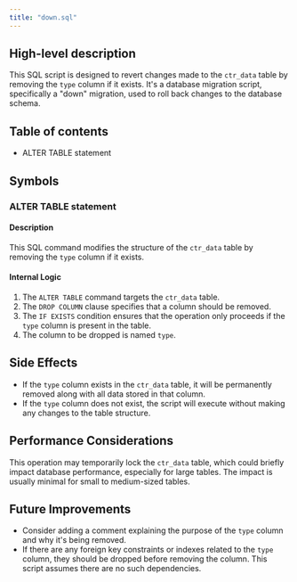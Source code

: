 ```yaml
---
title: "down.sql"
---
```


## High-level description
This SQL script is designed to revert changes made to the `ctr_data` table by removing the `type` column if it exists. It's a database migration script, specifically a "down" migration, used to roll back changes to the database schema.

## Table of contents
- ALTER TABLE statement

## Symbols

### ALTER TABLE statement
#### Description
This SQL command modifies the structure of the `ctr_data` table by removing the `type` column if it exists.

#### Internal Logic
1. The `ALTER TABLE` command targets the `ctr_data` table.
2. The `DROP COLUMN` clause specifies that a column should be removed.
3. The `IF EXISTS` condition ensures that the operation only proceeds if the `type` column is present in the table.
4. The column to be dropped is named `type`.

## Side Effects
- If the `type` column exists in the `ctr_data` table, it will be permanently removed along with all data stored in that column.
- If the `type` column does not exist, the script will execute without making any changes to the table structure.

## Performance Considerations
This operation may temporarily lock the `ctr_data` table, which could briefly impact database performance, especially for large tables. The impact is usually minimal for small to medium-sized tables.

## Future Improvements
- Consider adding a comment explaining the purpose of the `type` column and why it's being removed.
- If there are any foreign key constraints or indexes related to the `type` column, they should be dropped before removing the column. This script assumes there are no such dependencies.